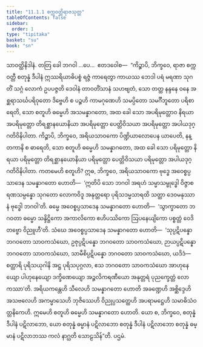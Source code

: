 ```yaml
---
title: "11.1.1 စက္ကဝတ္တိရာဇသုတ္တ"
tableOfContents: false
sidebar:
  order: 1
type: "tipitaka"
basket: "su"
book: "sn"
---
```



<DynamicBreadcrumb />

<Division number="997" book="sn" e="ch" v="18" p="430">

<Paragraph number="1791" book="sn">
သာဝတ္ထိနိဒါနံ. တတြ ခေါ ဘဂဝါ …ပေ…  ဧတဒဝေါစ—  “ကိဉ္စာပိ, ဘိက္ခဝေ, ရာဇာ စက္ကဝတ္တီ စတုန္နံ ဒီပါနံ ဣဿရိယာဓိပစ္စံ ရဇ္ဇံ ကာရေတွာ ကာယဿ ဘေဒါ ပရံ မရဏာ သုဂတိံ သဂ္ဂံ လောကံ ဥပပဇ္ဇတိ ဒေဝါနံ တာဝတိံသာနံ သဟဗျတံ, သော တတ္ထ နန္ဒနေ ဝနေ အစ္ဆရာသင်္ဃပရိဝုတော ဒိဗ္ဗေဟိ စ ပဉ္စဟိ ကာမဂုဏေဟိ သမပ္ပိတော သမင်္ဂီဘူတော ပရိစာရေတိ, သော စတူဟိ ဓမ္မေဟိ အသမန္နာဂတော, အထ ခေါ သော အပရိမုတ္တောဝ နိရယာ အပရိမုတ္တော တိရစ္ဆာနယောနိယာ အပရိမုတ္တော ပေတ္တိဝိသယာ အပရိမုတ္တော အပါယဒုဂ္ဂတိဝိနိပါတာ. ကိဉ္စာပိ, ဘိက္ခဝေ, အရိယသာဝကော ပိဏ္ဍိယာလောပေန ယာပေတိ, နန္တကာနိ စ ဓာရေတိ, သော စတူဟိ ဓမ္မေဟိ သမန္နာဂတော, အထ ခေါ သော ပရိမုတ္တော နိရယာ ပရိမုတ္တော တိရစ္ဆာနယောနိယာ ပရိမုတ္တော ပေတ္တိဝိသယာ ပရိမုတ္တော အပါယဒုဂ္ဂတိဝိနိပါတာ.
</Paragraph>

<Paragraph number="1792" book="sn">
ကတမေဟိ စတူဟိ? ဣဓ, ဘိက္ခဝေ, အရိယသာဝကော ဗုဒ္ဓေ အဝေစ္စပ္ပသာဒေန သမန္နာဂတော ဟောတိ—  ‘ဣတိပိ သော ဘဂဝါ အရဟံ သမ္မာသမ္ဗုဒ္ဓေါ ဝိဇ္ဇာစရဏသမ္ပန္နော သုဂတော လောကဝိဒူ အနုတ္တရော ပုရိသဒမ္မသာရထိ သတ္ထာ ဒေဝမနုဿာနံ ဗုဒ္ဓေါ ဘဂဝါ’တိ. ဓမ္မေ အဝေစ္စပ္ပသာဒေန သမန္နာဂတော ဟောတိ—  ‘သွာက္ခာတော ဘဂဝတာ ဓမ္မော သန္ဒိဋ္ဌိကော အကာလိကော ဧဟိပဿိကော ဩပနေယျိကော ပစ္စတ္တံ ဝေဒိတဗ္ဗော ဝိညူဟီ’တိ. သံဃေ အဝေစ္စပ္ပသာဒေန သမန္နာဂတော ဟောတိ—  ‘သုပ္ပဋိပန္နော ဘဂဝတော သာဝကသံဃော, ဥဇုပ္ပဋိပန္နော ဘဂဝတော သာဝကသံဃော, ဉာယပ္ပဋိပန္နော ဘဂဝတော သာဝကသံဃော, သာမီစိပ္ပဋိပန္နော ဘဂဝတော သာဝကသံဃော, ယဒိဒံ—  စတ္တာရိ ပုရိသယုဂါနိ အဋ္ဌ ပုရိသပုဂ္ဂလာ, ဧသ ဘဂဝတော သာဝကသံဃော အာဟုနေယျော ပါဟုနေယျော ဒက္ခိဏေယျော အဉ္ဇလိကရဏီယော အနုတ္တရံ ပုညက္ခေတ္တံ လောကဿာ’တိ. အရိယကန္တေဟိ သီလေဟိ သမန္နာဂတော ဟောတိ အခဏ္ဍေဟိ အစ္ဆိဒ္ဒေဟိ အသဗလေဟိ အကမ္မာသေဟိ ဘုဇိဿေဟိ ဝိညုပ္ပသတ္ထေဟိ အပရာမဋ္ဌေဟိ သမာဓိသံဝတ္တနိကေဟိ. ဣမေဟိ စတူဟိ ဓမ္မေဟိ သမန္နာဂတော ဟောတိ. ယော စ, ဘိက္ခဝေ, စတုန္နံ ဒီပါနံ ပဋိလာဘော, ယော စတုန္နံ ဓမ္မာနံ ပဋိလာဘော စတုန္နံ ဒီပါနံ ပဋိလာဘော စတုန္နံ ဓမ္မာနံ ပဋိလာဘဿ ကလံ နာဂ္ဃတိ သောဠသိန်”တိ.

</Paragraph>
</Division>

<Paragraph number="1793" type="center" book="sn">
ပဌမံ.
</Paragraph>